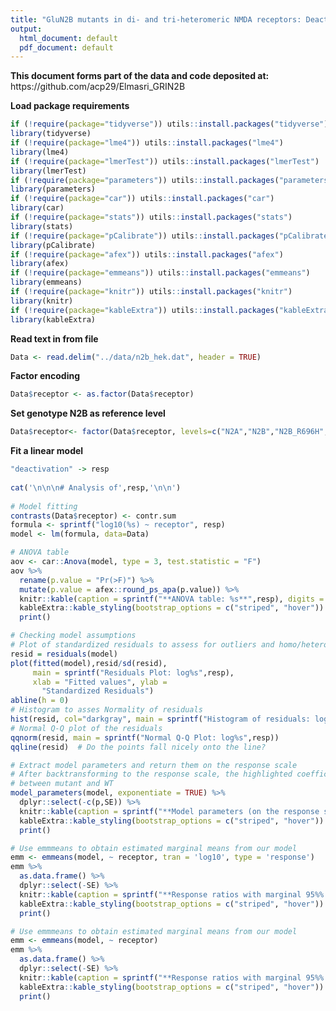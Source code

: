 ```yaml
---
title: "GluN2B mutants in di- and tri-heteromeric NMDA receptors: Deactivation"
output:
  html_document: default
  pdf_document: default
---
```

  
  
**This document forms part of the data and code deposited at:**  
https://github.com/acp29/Elmasri_GRIN2B
  
  
**Load package requirements**  
```r
if (!require(package="tidyverse")) utils::install.packages("tidyverse")
library(tidyverse) 
if (!require(package="lme4")) utils::install.packages("lme4")
library(lme4)  
if (!require(package="lmerTest")) utils::install.packages("lmerTest")
library(lmerTest)  
if (!require(package="parameters")) utils::install.packages("parameters")
library(parameters) 
if (!require(package="car")) utils::install.packages("car")
library(car)  
if (!require(package="stats")) utils::install.packages("stats")
library(stats)
if (!require(package="pCalibrate")) utils::install.packages("pCalibrate")
library(pCalibrate)
if (!require(package="afex")) utils::install.packages("afex")
library(afex)
if (!require(package="emmeans")) utils::install.packages("emmeans")
library(emmeans)
if (!require(package="knitr")) utils::install.packages("knitr")
library(knitr)
if (!require(package="kableExtra")) utils::install.packages("kableExtra")
library(kableExtra)
```

**Read text in from file**
```r
Data <- read.delim("../data/n2b_hek.dat", header = TRUE)
```

**Factor encoding**
```r
Data$receptor <- as.factor(Data$receptor)
```

**Set genotype N2B as reference level**
```r
Data$receptor<- factor(Data$receptor, levels=c("N2A","N2B","N2B_R696H","N2B_R540H","N2AB","N2AB_R696H","N2AB_R540H"))
```


**Fit a linear model**
```r
  
"deactivation" -> resp
  
cat('\n\n\n# Analysis of',resp,'\n\n')
    
# Model fitting  
contrasts(Data$receptor) <- contr.sum
formula <- sprintf("log10(%s) ~ receptor", resp)
model <- lm(formula, data=Data) 

# ANOVA table
aov <- car::Anova(model, type = 3, test.statistic = "F")
aov %>%
  rename(p.value = "Pr(>F)") %>%
  mutate(p.value = afex::round_ps_apa(p.value)) %>%
  knitr::kable(caption = sprintf("**ANOVA table: %s**",resp), digits = 2) %>% 
  kableExtra::kable_styling(bootstrap_options = c("striped", "hover")) %>%
  print()

# Checking model assumptions
# Plot of standardized residuals to assess for outliers and homo/heteroskedasticity of residuals
resid = residuals(model)
plot(fitted(model),resid/sd(resid), 
     main = sprintf("Residuals Plot: log%s",resp), 
     xlab = "Fitted values", ylab = 
       "Standardized Residuals")
abline(h = 0)
# Histogram to asses Normality of residuals
hist(resid, col="darkgray", main = sprintf("Histogram of residuals: log%s",resp))
# Normal Q-Q plot of the residuals
qqnorm(resid, main = sprintf("Normal Q-Q Plot: log%s",resp))
qqline(resid)  # Do the points fall nicely onto the line?

# Extract model parameters and return them on the response scale 
# After backtransforming to the response scale, the highlighted coefficients correspond to the fold change 
# between mutant and WT 
model_parameters(model, exponentiate = TRUE) %>%   
  dplyr::select(-c(p,SE)) %>%
  knitr::kable(caption = sprintf("**Model parameters (on the response scale) with 95%% confidence intervals: %s**",resp), digits = 2) %>% 
  kableExtra::kable_styling(bootstrap_options = c("striped", "hover")) %>%
  print()

# Use emmmeans to obtain estimated marginal means from our model
emm <- emmeans(model, ~ receptor, tran = 'log10', type = 'response')
emm %>% 
  as.data.frame() %>%
  dplyr::select(-SE) %>%
  knitr::kable(caption = sprintf("**Response ratios with marginal 95%% confidence intervals: %s**",resp), digits = 2) %>% 
  kableExtra::kable_styling(bootstrap_options = c("striped", "hover")) %>%
  print()

# Use emmmeans to obtain estimated marginal means from our model
emm <- emmeans(model, ~ receptor)
emm %>% 
  as.data.frame() %>%
  dplyr::select(-SE) %>%
  knitr::kable(caption = sprintf("**Response ratios with marginal 95%% confidence intervals: log10(%s)**",resp), digits = 2) %>% 
  kableExtra::kable_styling(bootstrap_options = c("striped", "hover")) %>%
  print()



```


